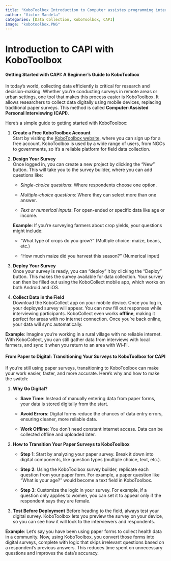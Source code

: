 ```yaml
---
title: "KoboToolbox Introduction to Computer assistes programming interface(CAPI)"
author: "Victor Mandela"
categories: [Data Collection, KoboToolbox, CAPI]
image: "kobotoolbox.PNG"
---
```


# **Introduction to CAPI with KoboToolbox**

#### **Getting Started with CAPI: A Beginner's Guide to KoboToolbox**

In today’s world, collecting data efficiently is critical for research and decision-making. Whether you’re conducting surveys in remote areas or urban settings, one tool that makes this process easier is KoboToolbox. It allows researchers to collect data digitally using mobile devices, replacing traditional paper surveys. This method is called **Computer-Assisted Personal Interviewing (CAPI)**.

Here’s a simple guide to getting started with KoboToolbox:

1.  **Create a Free KoboToolbox Account**\
    Start by visiting the [KoboToolbox website](https://www.kobotoolbox.org/), where you can sign up for a free account. KoboToolbox is used by a wide range of users, from NGOs to governments, so it’s a reliable platform for field data collection.

2.  **Design Your Survey**\
    Once logged in, you can create a new project by clicking the “New” button. This will take you to the survey builder, where you can add questions like:

    -   *Single-choice questions*: Where respondents choose one option.

    -   *Multiple-choice questions*: Where they can select more than one answer.

    -   *Text or numerical inputs*: For open-ended or specific data like age or income.

    **Example**: If you’re surveying farmers about crop yields, your questions might include:

    -   "What type of crops do you grow?" (Multiple choice: maize, beans, etc.)

    -   "How much maize did you harvest this season?" (Numerical input)

3.  **Deploy Your Survey**\
    Once your survey is ready, you can “deploy” it by clicking the “Deploy” button. This makes the survey available for data collection. Your survey can then be filled out using the KoboCollect mobile app, which works on both Android and iOS.

4.  **Collect Data in the Field**\
    Download the KoboCollect app on your mobile device. Once you log in, your deployed survey will appear. You can now fill out responses while interviewing participants. KoboCollect even works **offline**, making it perfect for areas with no internet connection. Once you’re back online, your data will sync automatically.

**Example**: Imagine you’re working in a rural village with no reliable internet. With KoboCollect, you can still gather data from interviews with local farmers, and sync it when you return to an area with Wi-Fi.

#### **From Paper to Digital: Transitioning Your Surveys to KoboToolbox for CAPI**

If you're still using paper surveys, transitioning to KoboToolbox can make your work easier, faster, and more accurate. Here’s why and how to make the switch:

1.  **Why Go Digital?**

    -   **Save Time**: Instead of manually entering data from paper forms, your data is stored digitally from the start.

    -   **Avoid Errors**: Digital forms reduce the chances of data entry errors, ensuring cleaner, more reliable data.

    -   **Work Offline**: You don’t need constant internet access. Data can be collected offline and uploaded later.

2.  **How to Transition Your Paper Surveys to KoboToolbox**

    -   **Step 1**: Start by analyzing your paper survey. Break it down into digital components, like question types (multiple choice, text, etc.).

    -   **Step 2**: Using the KoboToolbox survey builder, replicate each question from your paper form. For example, a paper question like "What is your age?" would become a text field in KoboToolbox.

    -   **Step 3**: Customize the logic in your survey. For example, if a question only applies to women, you can set it to appear only if the respondent says they are female.

3.  **Test Before Deployment** Before heading to the field, always test your digital survey. KoboToolbox lets you preview the survey on your device, so you can see how it will look to the interviewers and respondents.

**Example**: Let’s say you have been using paper forms to collect health data in a community. Now, using KoboToolbox, you convert those forms into digital surveys, complete with logic that skips irrelevant questions based on a respondent's previous answers. This reduces time spent on unnecessary questions and improves the data's accuracy.
